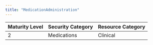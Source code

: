 ```yaml
---
title: "MedicationAdministration"
---
```


| Maturity Level | Security Category | Resource Category |
|----------------|------------------|-------------------|
| 2 | Medications | <div className="flex items-center gap-2"><Stethoscope className="h-5 w-5 text-red-500" /> Clinical </div> | 